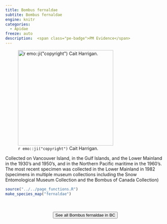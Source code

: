 ```yaml
---
title: Bombus fernaldae
subtite: Bombus fernaldae
engine: knitr
categories:
  - Apidae
freeze: auto
description:  <span class="pe-badge">PM Evidence</span>
---
```

![`r emo::ji("copyright")` Cait Harrigan.](/files/no_bee.png){height=300}

Collected on Vancouver Island, in the Gulf Islands, and the Lower Mainland in the 1930's and 1950's, and in the Northern Pacific maritime in the 1960's. The most recent specimen was collected in the Lower Mainland in 1982 (specimens in multiple museum collections including the Snow Entomological Museum Collection and the Bombus of Canada Collection)



```r
source("../../page_functions.R")
make_species_map("fernaldae")
```
<br><br>
<center>


<a href="NA"><button type="button" class="btn btn-secondary">See all Bombus fernaldae in BC <i class="fa-solid fa-arrow-up-right-from-square"></i> </button></a>
</center>
